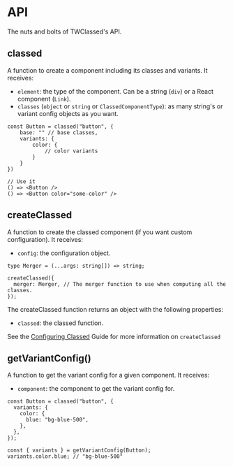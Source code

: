 # API

The nuts and bolts of TWClassed's API.

## classed

A function to create a component including its classes and variants. It receives:

- `element`: the type of the component. Can be a string (`div`) or a React component (`Link`).
- `classes` (`object` or `string` or `ClassedComponentType`): as many string's or variant config objects as you want.

```tsx
const Button = classed("button", {
    base: "" // base classes,
    variants: {
        color: {
            // color variants
        }
    }
})

// Use it
() => <Button />
() => <Button color="some-color" />
```

## createClassed

A function to create the classed component (if you want custom configuration). It receives:

- `config`: the configuration object.

```tsx
type Merger = (...args: string[]) => string;

createClassed({
  merger: Merger, // The merger function to use when computing all the classes.
});
```

The createClassed function returns an object with the following properties:

- `classed`: the classed function.

See the [Configuring Classed](/docs/guide/configuring-classed) Guide for more information on `createClassed`

## getVariantConfig()

A function to get the variant config for a given component. It receives:

- `component`: the component to get the variant config for.

```tsx
const Button = classed("button", {
  variants: {
    color: {
      blue: "bg-blue-500",
    },
  },
});

const { variants } = getVariantConfig(Button);
variants.color.blue; // "bg-blue-500"
```
